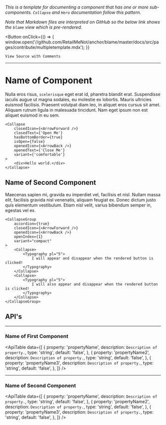 
*This is a template for documenting a component that has one or more
sub-components. <Link to="/components/collapse/">`Collapse`</Link> and <Link to="/components/hero/">`Hero`</Link> documentation
follow this pattern.*

*Note that Markdown files are interpreted on GitHub so the below link shows the `blame` view which is
pre-rendered.*

<Button
    onClick={() => {
        window.open('//github.com/RetailMeNot/anchor/blame/master/docs/src/pages/contribute/multipletemplate.mdx');
    }}
>
    View Source with Comments
</Button>

---

# Name of Component

<!--
This component pulls the description of a page/component from the 'sections' object located in
the '/docs/src/components/Utils' folder.
-->
<ComponentInfo title="ComponentInfo" />

<!--
This template assumes that all that is needed to show the initial example is the Live Code Editor.
If that is not the case, please refer to the 'Example Component' template. The below example is
using the 'Collapse' component.
-->
Nulla eros risus, `scelerisque` eget erat id, pharetra blandit erat. Suspendisse iaculis augue ut
magna sodales, eu molestie ex lobortis. Mauris ultricies euismod facilisis. Praesent volutpat diam
leo, in aliquet eros cursus sit amet. Aliquam rutrum ligula in malesuada tincidunt. Nam eget ipsum
non est aliquet euismod in eu sem.

<!--
It's a good idea to put all props in the code editor so the user can try them all immediately.
Documentation on how to use the code block and live code editor are available in
'/docs/src/components/CodePreview/CodePreview.component.tsx'.
-->
```tsx live
<Collapse
    closedIcon={<ArrowForward />}
    closedText={'Open Me'}
    hasBottomBorder={true}
    isOpen={false}
    openedIcon={<ArrowBack />}
    openedText={'Close Me'}
    variant={'comfortable'}
>
    <div>Hello world.</div>
</Collapse>
```

## Name of Second Component

<!--
Give an exanation what this component is for and how it relates to the main component above. Then
provide another example of its usage.
-->
Maecenas sapien mi, gravida eu imperdiet vel, facilisis et nisl. Nullam massa elit, facilisis
gravida nisl venenatis, aliquam feugiat ex. Donec dictum justo quis elementum vestibulum. Etiam nisl
velit, varius bibendum semper in, egestas vel ex.

<!--
It's a good idea to put all props in the code editor so the user can try them all immediately.
Documentation on how to use the code block and live code editor are available in
'/docs/src/components/CodePreview/CodePreview.component.tsx'.
-->
```tsx live
<CollapseGroup
    accordion={true}
    closedIcon={<ArrowForward />}
    openedIcon={<ArrowBack />}
    openIndex={1}
    variant="compact"
>
    <Collapse>
        <Typography pl="5">
            I will appear and disappear when the rendered button is clicked!
        </Typography>
    </Collapse>
    <Collapse>
        <Typography pl="5">
            I will also appear and disappear when the rendered button is clicked!
        </Typography>
    </Collapse>
</CollapseGroup>
```

## API's

---

<!--
    The 'ApiTable' component accepts an array of objects and uses them to draw the API. For more
    information on its use, refer to '/src/docs/components/Utils/ApiTable.component.tsx'.
-->
### Name of First Component
<ApiTable data={[
    {
        property: 'propertyName',
        description: `Description of property.`,
        type: 'string',
        default: 'false',
    },
    {
        property: 'propertyName2',
        description: `Description of property.`,
        type: 'string',
        default: 'false',
    },
    {
        property: 'propertyName3',
        description: `Description of property.`,
        type: 'string',
        default: 'false',
    },
]} />

---

### Name of Second Component
<ApiTable data={[
    {
        property: 'propertyName',
        description: `Description of property.`,
        type: 'string',
        default: 'false',
    },
    {
        property: 'propertyName2',
        description: `Description of property.`,
        type: 'string',
        default: 'false',
    },
    {
        property: 'propertyName3',
        description: `Description of property.`,
        type: 'string',
        default: 'false',
    },
]} />